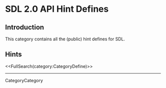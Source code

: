 <!-- #master-page:CategoryTemplate -->
<!-- #master-date:Unknown-Date -->
<!-- format wiki -->
<!-- language en -->


= SDL 2.0 API Hint Defines =


== Introduction ==

This category contains all the (public) hint defines for SDL.

== Hints ==

<<FullSearch(category:CategoryDefine)>>

----
CategoryCategory
